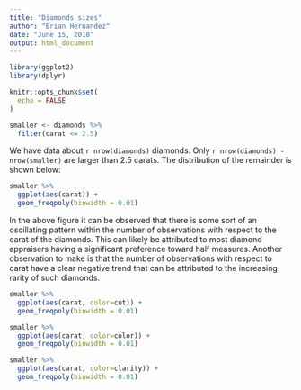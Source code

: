 ```yaml
---
title: "Diamonds sizes"
author: "Brian Hernandez"
date: "June 15, 2018"
output: html_document
---
```


```r
library(ggplot2)
library(dplyr)

knitr::opts_chunk$set(
  echo = FALSE
)

smaller <- diamonds %>% 
  filter(carat <= 2.5)
```

We have data about `r nrow(diamonds)` diamonds. Only 
`r nrow(diamonds) - nrow(smaller)` are larger than
2.5 carats. The distribution of the remainder is shown
below:

```r
smaller %>% 
  ggplot(aes(carat)) + 
  geom_freqpoly(binwidth = 0.01)
```

In the above figure it can be observed that there is some sort of an oscillating pattern within the number of observations with respect to the carat of the diamonds. This can likely be attributed to most diamond appraisers having a significant preference toward half measures. Another observation to make is that the number of observations with respect to carat have a clear negative trend that can be attributed to the increasing rarity of such diamonds.

```r
smaller %>%
  ggplot(aes(carat, color=cut)) +
  geom_freqpoly(binwidth = 0.01)
```

```r
smaller %>%
  ggplot(aes(carat, color=color)) +
  geom_freqpoly(binwidth = 0.01)
```

```r
smaller %>%
  ggplot(aes(carat, color=clarity)) +
  geom_freqpoly(binwidth = 0.01)
```
